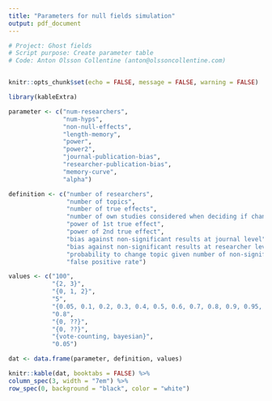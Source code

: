 ```yaml
---
title: "Parameters for null fields simulation"
output: pdf_document
---
```

```r
# Project: Ghost fields
# Script purpose: Create parameter table
# Code: Anton Olsson Collentine (anton@olssoncollentine.com)


knitr::opts_chunk$set(echo = FALSE, message = FALSE, warning = FALSE)

```


```r
library(kableExtra)

parameter <- c("num-researchers",
               "num-hyps",
               "non-null-effects",
               "length-memory",
               "power",
               "power2",
               "journal-publication-bias",
               "researcher-publication-bias",
               "memory-curve",
               "alpha")

definition <- c("number of researchers",
                "number of topics",
                "number of true effects",
                "number of own studies considered when deciding if changing topic",
                "power of 1st true effect",
                "power of 2nd true effect",
                "bias against non-significant results at journal level",
                "bias against non-significant results at researcher level",
                "probability to change topic given number of non-significant own results",
                "false positive rate")

values <- c("100",
            "{2, 3}",
            "{0, 1, 2}",
            "5",
            "{0.05, 0.1, 0.2, 0.3, 0.4, 0.5, 0.6, 0.7, 0.8, 0.9, 0.95, 1}",
            "0.8",
            "{0, ??}",
            "{0, ??}",
            "{vote-counting, bayesian}",
            "0.05")

dat <- data.frame(parameter, definition, values)

knitr::kable(dat, booktabs = FALSE) %>%
column_spec(3, width = "7em") %>%
row_spec(0, background = "black", color = "white")
```
